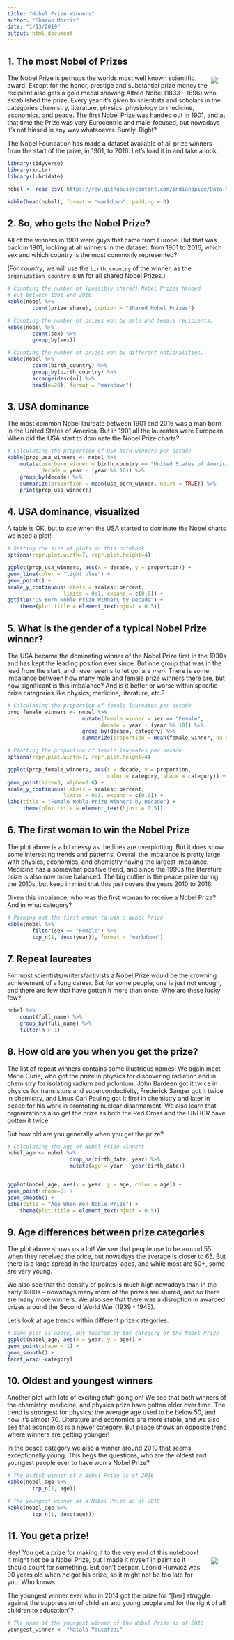 ```yaml
---
title: "Nobel Prize Winners"
author: "Sharon Morris"
date: "1/13/2019"
output: html_document
---
```


## 1. The most Nobel of Prizes
<p><img style="float: right;margin:5px 20px 5px 1px; max-width:150px" src="https://s3.amazonaws.com/assets.datacamp.com/production/project_309/img/Nobel_Prize.png"></p>
<p>The Nobel Prize is perhaps the worlds most well known scientific award. Except for the honor, prestige and substantial prize money the recipient also gets a gold medal showing Alfred Nobel (1833 - 1896) who established the prize. Every year it's given to scientists and scholars in the categories chemistry, literature, physics, physiology or medicine, economics, and peace. The first Nobel Prize was handed out in 1901, and at that time the Prize was very Eurocentric and male-focused, but nowadays it's not biased in any way whatsoever. Surely. Right?</p>
<p>The Nobel Foundation has made a dataset available of all prize winners from the start of the prize, in 1901, to 2016. Let's load it in and take a look.</p>
```r
library(tidyverse)
library(knitr)
library(lubridate)

nobel <- read_csv('https://raw.githubusercontent.com/indianspice/Data-Manipulation/master/Nobel%20Prize%20Winners/nobel.csv')

kable(head(nobel), format = "markdown", padding = 0)
```
## 2. So, who gets the Nobel Prize?
<p>All of the winners in 1901 were guys that came from Europe. But that was back in 1901, looking at all winners in the dataset, from 1901 to 2016, which sex and which country is the most commonly represented? </p>
<p>(For <em>country</em>, we will use the <code>birth_country</code> of the winner, as the <code>organization_country</code> is <code>NA</code> for all shared Nobel Prizes.)</p>
```r
# Counting the number of (possibly shared) Nobel Prizes handed
# out between 1901 and 2016
kable(nobel %>% 
        count(prize_share), caption = "Shared Nobel Prizes")

# Counting the number of prizes won by male and female recipients.
kable(nobel %>%
        count(sex) %>%
        group_by(sex))

# Counting the number of prizes won by different nationalities.
kable(nobel %>%
        count(birth_country) %>%
        group_by(birth_country) %>%
        arrange(desc(n)) %>%
        head(n=20), format = "markdown")
```
## 3. USA dominance
<p>The most common Nobel laureate between 1901 and 2016 was a man born in the United States of America. But in 1901 all the laureates were European. When did the USA start to dominate the Nobel Prize charts?</p>
```r
# Calculating the proportion of USA born winners per decade
kable(prop_usa_winners <- nobel %>% 
    mutate(usa_born_winner = birth_country == "United States of America",
           decade = year - (year %% 10)) %>% 
    group_by(decade) %>%
    summarize(proportion = mean(usa_born_winner, na.rm = TRUE)) %>%
    print(prop_usa_winner))
```
## 4. USA dominance, visualized
<p>A table is OK, but to <em>see</em> when the USA started to dominate the Nobel charts we need a plot!</p>
```r
# Setting the size of plots in this notebook
options(repr.plot.width=7, repr.plot.height=4)

ggplot(prop_usa_winners, aes(x = decade, y = proportion)) + 
geom_line(color = "light blue") + 
geom_point() + 
scale_y_continuous(labels = scales::percent,
                  limits = 0:1, expand = c(0,0)) +
ggtitle("US Born Noble Prize Winners by Decade") +
    theme(plot.title = element_text(hjust = 0.5))
```
## 5. What is the gender of a typical Nobel Prize winner?
<p>The USA became the dominating winner of the Nobel Prize first in the 1930s and has kept the leading position ever since. But one group that was in the lead from the start, and never seems to let go, are <em>men</em>. There is some imbalance between how many male and female prize winners there are, but how significant is this imbalance? And is it better or worse within specific prize categories like physics, medicine, literature, etc.?</p>
```r
# Calculating the proportion of female laureates per decade
prop_female_winners <- nobel %>%
                        mutate(female_winner = sex == "Female",
                              decade = year - (year %% 10)) %>%
                        group_by(decade, category) %>%
                        summarize(proportion = mean(female_winner, na.rm = TRUE))

# Plotting the proportion of female laureates per decade
options(repr.plot.width=7, repr.plot.height=4)

ggplot(prop_female_winners, aes(x = decade, y = proportion, 
                                color = category, shape = category)) + 
geom_point(size=3, alpha=0.6) + 
scale_y_continuous(labels = scales::percent,
                  limits = 0:1, expand = c(0,0)) + 
labs(title = "Female Noble Prize Winners by Decade") +
     theme(plot.title = element_text(hjust = 0.5))
```
## 6. The first woman to win the Nobel Prize
<p>The plot above is a bit messy as the lines are overplotting. But it does show some interesting trends and patterns. Overall the imbalance is pretty large with physics, economics, and chemistry having the largest imbalance. Medicine has a somewhat positive trend, and since the 1990s the literature prize is also now more balanced. The big outlier is the peace prize during the 2010s, but keep in mind that this just covers the years 2010 to 2016.</p>
<p>Given this imbalance, who was the first woman to receive a Nobel Prize? And in what category?</p>
```r
# Picking out the first woman to win a Nobel Prize
kable(nobel %>%
        filter(sex == "Female") %>%
        top_n(1, desc(year)), format = "markdown")
```
## 7. Repeat laureates
<p>For most scientists/writers/activists a Nobel Prize would be the crowning achievement of a long career. But for some people, one is just not enough, and there are few that have gotten it more than once. Who are these lucky few?</p>
```r
nobel %>%
    count(full_name) %>%    
    group_by(full_name) %>%
    filter(n > 1)
```
## 8. How old are you when you get the prize?
<p>The list of repeat winners contains some illustrious names! We again meet Marie Curie, who got the prize in physics for discovering radiation and in chemistry for isolating radium and polonium. John Bardeen got it twice in physics for transistors and superconductivity, Frederick Sanger got it twice in chemistry, and Linus Carl Pauling got it first in chemistry and later in peace for his work in promoting nuclear disarmament. We also learn that organizations also get the prize as both the Red Cross and the UNHCR have gotten it twice.</p>
<p>But how old are you generally when you get the prize?</p>
```r
# Calculating the age of Nobel Prize winners
nobel_age <- nobel %>%
                    drop_na(birth_date, year) %>%
                    mutate(age = year - year(birth_date))


ggplot(nobel_age, aes(x = year, y = age, color = age)) + 
geom_point(shape=8) + 
geom_smooth() + 
labs(title = "Age When Won Noble Prize") +
    theme(plot.title = element_text(hjust = 0.5))
```

## 9. Age differences between prize categories
<p>The plot above shows us a lot! We see that people use to be around 55 when they received the price, but nowadays the average is closer to 65. But there is a large spread in the laureates' ages, and while most are 50+, some are very young.</p>
<p>We also see that the density of points is much high nowadays than in the early 1900s -- nowadays many more of the prizes are shared, and so there are many more winners. We also see that there was a disruption in awarded prizes around the Second World War (1939 - 1945). </p>
<p>Let's look at age trends within different prize categories.</p>
```r
# Same plot as above, but faceted by the category of the Nobel Prize
ggplot(nobel_age, aes(x = year, y = age)) + 
geom_point(shape = 1) +
geom_smooth() +
facet_wrap(~category)
```

## 10. Oldest and youngest winners
<p>Another plot with lots of exciting stuff going on! We see that both winners of the chemistry, medicine, and physics prize have gotten older over time. The trend is strongest for physics: the average age used to be below 50, and now it's almost 70. Literature and economics are more stable, and we also see that economics is a newer category. But peace shows an opposite trend where winners are getting younger! </p>
<p>In the peace category we also a winner around 2010 that seems exceptionally young. This begs the questions, who are the oldest and youngest people ever to have won a Nobel Prize?</p>
```r
# The oldest winner of a Nobel Prize as of 2016
kable(nobel_age %>% 
        top_n(1, age))

# The youngest winner of a Nobel Prize as of 2016
kable(nobel_age %>% 
        top_n(1, desc(age)))
```

## 11. You get a prize!
<p><img style="float: right;margin:20px 20px 20px 20px; max-width:200px" src="https://s3.amazonaws.com/assets.datacamp.com/production/project_309/img/paint_nobel_prize.png"></p>
<p>Hey! You get a prize for making it to the very end of this notebook! It might not be a Nobel Prize, but I made it myself in paint so it should count for something. But don't despair, Leonid Hurwicz was 90 years old when he got his prize, so it might not be too late for you. Who knows.</p>
<p>The youngest winner ever who in 2014 got the prize for "[her] struggle against the suppression of children and young people and for the right of all children to education"?</p>

```r
# The name of the youngest winner of the Nobel Prize as of 2016
youngest_winner <- "Malala Yousafzai"
```

